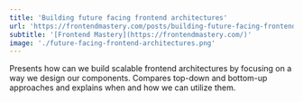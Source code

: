 ```yaml
---
title: 'Building future facing frontend architectures'
url: 'https://frontendmastery.com/posts/building-future-facing-frontend-architectures/'
subtitle: '[Frontend Mastery](https://frontendmastery.com/)'
image: './future-facing-frontend-architectures.png'
---
```


Presents how can we build scalable frontend architectures by focusing on a way we design our components. Compares top-down and bottom-up approaches and explains when and how we can utilize them.
